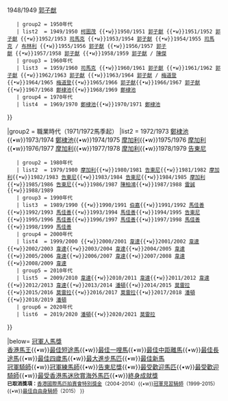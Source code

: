 {{Navbox
|name=香港冠軍騎師
|title=歷屆[[香港冠軍騎師]]
|state=autocollapse

|group1 = 業餘時代（1971/1972馬季以前）
|list1 = {{Navbox|child
    | group1 = 1940年代
    | list1  = 1946/1947 [[柯圖茂]] {{•w}}1947/1948 [[柯圖茂]] {{•w}}1948/1949 [[郭子猷 (騎師)|郭子猷]]
    | group2 = 1950年代
    | list2  = 1949/1950 [[柯圖茂]] {{•w}}1950/1951 [[郭子猷 (騎師)|郭子猷]] {{•w}}1951/1952 [[郭子猷 (騎師)|郭子猷]] {{•w}}1952/1953 [[司馬克]] {{•w}}1953/1954 [[郭子猷 (騎師)|郭子猷]] {{•w}}1954/1955 [[司馬克]] / [[布林利]] {{•w}}1955/1956 [[郭子猷 (騎師)|郭子猷]] {{•w}}1956/1957 [[郭子猷 (騎師)|郭子猷]] {{•w}}1957/1958 [[郭子猷 (騎師)|郭子猷]] {{•w}}1958/1959 [[郭子猷 (騎師)|郭子猷]] / [[陳傑 (騎師)|陳傑]]
    | group3 = 1960年代
    | list3  = 1959/1960 [[司馬克]] {{•w}}1960/1961 [[郭子猷 (騎師)|郭子猷]] {{•w}}1961/1962 [[郭子猷 (騎師)|郭子猷]] {{•w}}1962/1963 [[郭子猷 (騎師)|郭子猷]] {{•w}}1963/1964 [[郭子猷 (騎師)|郭子猷]] / [[梅道登]]{{•w}}1964/1965 [[梅道登]]{{•w}}1965/1966 [[郭子猷 (騎師)|郭子猷]]{{•w}}1966/1967 [[郭子猷 (騎師)|郭子猷]]{{•w}}1967/1968 [[鄭棣池]]{{•w}}1968/1969 [[鄭棣池]]
    | group4 = 1970年代
    | list4  = 1969/1970 [[鄭棣池]]{{•w}}1970/1971 [[鄭棣池]]
}}

|group2 = 職業時代（1971/1972馬季起）
|list2 = {{Navbox|child
    | group1 = 1970年代
    | list1  = 1971/1972 [[鄭棣池]]{{•w}}1972/1973 [[鄭棣池]]{{•w}}1973/1974 [[鄭棣池]]{{•w}}1974/1975 [[摩加利]]{{•w}}1975/1976 [[摩加利]]{{•w}}1976/1977 [[摩加利]]{{•w}}1977/1978 [[摩加利]]{{•w}}1978/1979 [[告東尼]]
    | group2 = 1980年代
    | list2  = 1979/1980 [[摩加利]]{{•w}}1980/1981 [[告東尼]]{{•w}}1981/1982 [[摩加利]]{{•w}}1982/1983 [[告東尼]]{{•w}}1983/1984 [[告東尼]]{{•w}}1984/1985 [[摩加利]]{{•w}}1985/1986 [[告東尼]]{{•w}}1986/1987 [[陳柏鴻]]{{•w}}1987/1988 [[雷誠 (騎師)|雷誠]]{{•w}}1988/1989 {{le|魯賓遜 (騎師)|Philip Robinson (jockey)|魯賓遜}}
    | group3 = 1990年代
    | list3  = 1989/1990 {{le|魯賓遜 (騎師)|Philip Robinson (jockey)|魯賓遜}}{{•w}}1990/1991 [[伯嘉]]{{•w}}1991/1992 [[馬佳善]]{{•w}}1992/1993 [[馬佳善]]{{•w}}1993/1994 [[馬佳善]]{{•w}}1994/1995 [[告東尼]]{{•w}}1995/1996 [[馬佳善]]{{•w}}1996/1997 [[馬佳善]]{{•w}}1997/1998 [[馬佳善]]{{•w}}1998/1999 [[馬佳善]]
    | group4 = 2000年代
    | list4  = 1999/2000 {{le|霍達 (騎師)|Robbie Fradd|霍達}}{{•w}}2000/2001 [[韋達 (練馬師)|韋達]]{{•w}}2001/2002 [[韋達 (練馬師)|韋達]]{{•w}}2002/2003 [[韋達 (練馬師)|韋達]]{{•w}}2003/2004 [[韋達 (練馬師)|韋達]]{{•w}}2004/2005 [[韋達 (練馬師)|韋達]]{{•w}}2005/2006 [[韋達 (練馬師)|韋達]]{{•w}}2006/2007 [[韋達 (練馬師)|韋達]]{{•w}}2007/2008 [[韋達 (練馬師)|韋達]]{{•w}}2008/2009 [[韋達 (練馬師)|韋達]]
    | group5 = 2010年代
    | list5  = 2009/2010 [[韋達 (練馬師)|韋達]]{{•w}}2010/2011 [[韋達 (練馬師)|韋達]]{{•w}}2011/2012 [[韋達 (練馬師)|韋達]]{{•w}}2012/2013 [[韋達 (練馬師)|韋達]]{{•w}}2013/2014 [[潘頓]]{{•w}}2014/2015 [[莫雷拉]]{{•w}}2015/2016 [[莫雷拉]]{{•w}}2016/2017 [[莫雷拉]]{{•w}}2017/2018 [[潘頓]]{{•w}}2018/2019 [[潘頓]]
    | group6 = 2020年代
    | list6  = 2019/2020 [[潘頓]]{{•w}}2020/2021 [[莫雷拉]]
}}

|below= [[冠軍人馬獎]]<br>[[Template:香港馬王|香港馬王]]{{•w}}[[Template:香港最佳短途馬|最佳短途馬]]{{•w}}[[Template:香港最佳一哩馬|最佳一哩馬]]{{•w}}[[Template:香港最佳中距離馬|最佳中距離馬]]{{•w}}[[Template:香港最佳長途馬|最佳長途馬]]{{•w}}[[Template:香港最佳四歲馬|最佳四歲馬]]{{•w}}[[Template:香港最大進步馬匹|最大進步馬匹]]{{•w}}[[Template:香港最佳新馬|最佳新馬]]<br>[[Template:香港冠軍騎師|冠軍騎師]]{{•w}}[[Template:香港冠軍練馬師|冠軍練馬師]]{{•w}}[[Template:告東尼獎|告東尼獎]]{{•w}}[[Template:香港最受歡迎馬匹|最受歡迎馬匹]]{{•w}}[[Template:香港最受歡迎騎師|最受歡迎騎師]]{{•w}}[[Template:最受香港馬迷欣賞海外馬匹|最受香港馬迷欣賞海外馬匹]]{{•w}}[[Template:香港冠軍人馬獎終身成就獎|終身成就獎]]<br><small>'''已取消獎項：'''[[Template:香港國際馬匹拍賣會特別獎金|香港國際馬匹拍賣會特別獎金]]（2004-2014）{{•w}}[[Template:香港冠軍見習騎師|冠軍見習騎師]]（1999-2015）{{•w}}[[Template:香港最佳自由身騎師|最佳自由身騎師]]（2015）
}}<noinclude>
[[Category:香港導航模板|{{PAGENAME}}]][[Category:香港體育模板|{{PAGENAME}}]][[Category:香港賽馬模板|{{PAGENAME}}]][[Category:香港賽馬會冠軍人馬獎模板|{{PAGENAME}}]]
</noinclude>